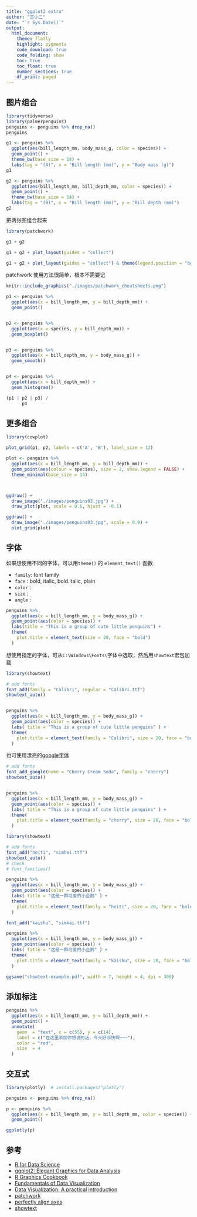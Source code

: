 ```yaml
---
title: "ggplot2 extra"
author: "王小二"
date: "`r Sys.Date()`"
output: 
  html_document:
    theme: flatly
    highlight: pygments
    code_download: true
    code_folding: show
    toc: true
    toc_float: true
    number_sections: true
    df_print: paged
---
```




## 图片组合

```r
library(tidyverse)
library(palmerpenguins)
penguins <- penguins %>% drop_na()
penguins
```


```r
g1 <- penguins %>% 
  ggplot(aes(bill_length_mm, body_mass_g, color = species)) +
  geom_point() + 
  theme_bw(base_size = 14) +
  labs(tag = "(A)", x = "Bill length (mm)", y = "Body mass (g)")
g1
```


```r
g2 <- penguins %>% 
  ggplot(aes(bill_length_mm, bill_depth_mm, color = species)) +
  geom_point() + 
  theme_bw(base_size = 14) +
  labs(tag = "(B)", x = "Bill length (mm)", y = "Bill depth (mm)")
g2
```


把两张图组合起来
```r
library(patchwork)

g1 + g2
```



```r
g1 + g2 + plot_layout(guides = "collect")
```

```r
g1 + g2 + plot_layout(guides = "collect") & theme(legend.position = "bottom")
```


patchwork 使用方法很简单，根本不需要记
```r
knitr::include_graphics("./images/patchwork_cheatsheets.png")
```





```r
p1 <- penguins %>% 
  ggplot(aes(x = bill_length_mm, y = bill_depth_mm)) +
  geom_point() 


p2 <- penguins %>%
  ggplot(aes(x = species, y = bill_depth_mm)) +
  geom_boxplot() 


p3 <- penguins %>% 
  ggplot(aes(x = bill_depth_mm, y = body_mass_g)) +
  geom_smooth() 


p4 <- penguins %>% 
  ggplot(aes(x = bill_depth_mm)) +
  geom_histogram()

```


```r
(p1 | p2 | p3) /
      p4
```




## 更多组合

```r
library(cowplot)

plot_grid(p1, p2, labels = c('A', 'B'), label_size = 12)
```


```r
plot <- penguins %>% 
  ggplot(aes(x = bill_length_mm, y = bill_depth_mm)) +
  geom_point(aes(colour = species), size = 2, show.legend = FALSE) +
  theme_minimal(base_size = 14)



ggdraw() + 
  draw_image("./images/penguins03.jpg") + 
  draw_plot(plot, scale = 0.6, hjust = -0.1)
```


```r
ggdraw() +
  draw_image("./images/penguins03.jpg", scale = 0.9) +
  plot_grid(plot)
```



## 字体

如果想使用不同的字体，可以用`theme()` 的 `element_text()` 函数

- `family`: font family 
- `face`  : bold, italic, bold.italic, plain 
- `color` :
- `size`  : 
- `angle` : 



```r
penguins %>%
  ggplot(aes(x = bill_length_mm, y = body_mass_g)) +
  geom_point(aes(color = species)) +
  labs(title = "This is a group of cute little penguins") +
  theme(
    plot.title = element_text(size = 20, face = "bold")
  )
```


想使用指定的字体，可从`C:\Windows\Fonts\`字体中选取，然后用`showtext`宏包加载

```r
library(showtext)

# add fonts
font_add(family = "Calibri", regular = "Calibri.ttf")
showtext_auto()


penguins %>%
  ggplot(aes(x = bill_length_mm, y = body_mass_g)) +
  geom_point(aes(color = species)) +
  labs( title = "This is a group of cute little penguins" ) +
  theme(
    plot.title = element_text(family = "Calibri", size = 20, face = "bold")
  )
```



也可使用漂亮的[google字体](https://fonts.google.com/)


```r
# add fonts
font_add_google(name = "Cherry Cream Soda", family = "cherry")
showtext_auto()


penguins %>%
  ggplot(aes(x = bill_length_mm, y = body_mass_g)) +
  geom_point(aes(color = species)) +
  labs( title = "This is a group of cute little penguins" ) +
  theme(
    plot.title = element_text(family = "cherry", size = 20, face = "bold")
  )
```




```r
library(showtext)

# add fonts
font_add("heiti", "simhei.ttf")
showtext_auto()
# check
# font_families()

penguins %>%
  ggplot(aes(x = bill_length_mm, y = body_mass_g)) +
  geom_point(aes(color = species)) +
  labs( title = "这是一群可爱的小企鹅" ) +
  theme(
    plot.title = element_text(family = "heiti", size = 20, face = "bold")
  )
```


```r
font_add("kaishu", "simkai.ttf")

penguins %>%
  ggplot(aes(x = bill_length_mm, y = body_mass_g)) +
  geom_point(aes(color = species)) +
  labs( title = "这是一群可爱的小企鹅" ) +
  theme(
    plot.title = element_text(family = "kaishu", size = 20, face = "bold")
  )
```

```r
ggsave("showtext-example.pdf", width = 7, height = 4, dpi = 300)
```



## 添加标注

```r
penguins %>% 
  ggplot(aes(x = bill_length_mm, y = bill_depth_mm)) +
  geom_point() +
  annotate(
    geom  = "text", x = c(55), y = c(14),
    label = c("在这里添加你想说的话，今天好凉快啊~~~"),
    color = "red",
    size  = 4
  )
```


## 交互式

```r
library(plotly)  # install.packages("plotly")

penguins <- penguins %>% drop_na()

p <- penguins %>% 
  ggplot(aes(x = bill_length_mm, y = bill_depth_mm, color = species)) +
  geom_point()

ggplotly(p)
```



## 参考

- [R for Data Science](https://r4ds.had.co.nz/) 
- [ggplot2: Elegant Graphics for Data Analysis](https://ggplot2-book.org/)
- [R Graphics Cookbook](https://r-graphics.org/)
- [Fundamentals of Data Visualization](https://serialmentor.com/dataviz/)
- [Data Visualization: A practical introduction](https://socviz.co/)
- [patchwork](https://patchwork.data-imaginist.com/index.html)
- [perfectly align axes](https://wilkelab.org/cowplot/)
- [showtext](https://github.com/yixuan/showtext)